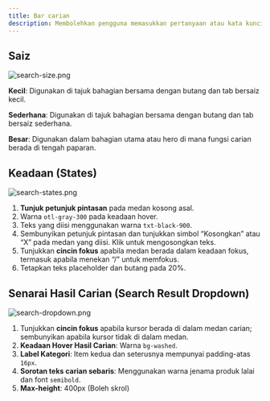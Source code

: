 ```yaml
---
title: Bar carian
description: Membolehkan pengguna memasukkan pertanyaan atau kata kunci untuk mencari kandungan dalam laman web.
---
```


## Saiz

![search-size.png](/design/search-size.png)

**Kecil**: Digunakan di tajuk bahagian bersama dengan butang dan tab bersaiz kecil.

**Sederhana**: Digunakan di tajuk bahagian bersama dengan butang dan tab bersaiz sederhana.

**Besar**: Digunakan dalam bahagian utama atau hero di mana fungsi carian berada di tengah paparan.

## Keadaan (States)

![search-states.png](/design/search-states.png)

1. **Tunjuk petunjuk pintasan** pada medan kosong asal.
2. Warna `otl-gray-300` pada keadaan hover.
3. Teks yang diisi menggunakan warna `txt-black-900`.
4. Sembunyikan petunjuk pintasan dan tunjukkan simbol “Kosongkan” atau “X” pada medan yang diisi. Klik untuk mengosongkan teks.
5. Tunjukkan **cincin fokus** apabila medan berada dalam keadaan fokus, termasuk apabila menekan “/” untuk memfokus.
6. Tetapkan teks placeholder dan butang pada 20%.

## Senarai Hasil Carian (Search Result Dropdown)

![search-dropdown.png](/design/search-dropdown.png)

1. Tunjukkan **cincin fokus** apabila kursor berada di dalam medan carian; sembunyikan apabila kursor tidak di dalam medan.
2. **Keadaan Hover Hasil Carian**: Warna `bg-washed`.
3. **Label Kategori**: Item kedua dan seterusnya mempunyai padding-atas `16px`.
4. **Sorotan teks carian sebaris**: Menggunakan warna jenama produk lalai dan font `semibold`.
5. **Max-height**: 400px (Boleh skrol)
